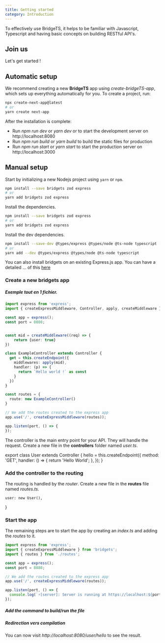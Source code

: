 ```yaml
---
title: Getting started
category: Introduction
---
```

To effectively use BridgeTS, it helps to be familiar with Javascript, Typescript and having basic concepts on building RESTful API's.


## Join us
Let's get started !

## Automatic setup
We recommend creating a new **BridgeTS** app using *create-bridgeTS-app*, which sets up everything automatically for you. To create a project, run:

```bash
npx create-next-app@latest
# or
yarn create next-app
```

After the installation is complete:
- Run *npm run dev* or *yarn dev* or to start the development server on http://localhost:8080
- Run *npm run build* or *yarn build* to build the static files for production
- Run *npm run start* or *yarn start* to start the production server on http://localhost:3000

## Manual setup
Start by initializing a new Nodejs project using `yarn` or `npm`.

```bash
npm install --save bridgets zod express
# or
yarn add bridgets zod express
```

Install the dependencies.

```bash
npm install --save bridgets zod express
# or
yarn add bridgets zod express
```

Install the dev dependencies.

```bash
npm install --save-dev @types/express @types/node @ts-node typescript
# or
yarn add --dev @types/express @types/node @ts-node typescript
```
You can also install bridgets on an existing Express.js app. You can have a detailed ... of this [here](/documentation/no)

### Create a new bridgets app

##### Exemple tout en 1 fichier.


```typescript
import express from 'express';
import { createExpressMiddleware, Controller, apply, createMiddleware } from 'bridgets';

const app = express();
const port = 8080;


const mid = createMiddleware((req) => {
    return {user: true}
})

class ExampleController extends Controller {
  get = this.createEndpoint({
    middlewares: apply(mid),
    handler: (p) => {
      return `Hello world !` as const
    }
  })
}

const routes = {
  route: new ExampleController()
}

// We add the routes created to the express app
app.use('/', createExpressMiddleware(routes));

app.listen(port, () => {
});
```


The controller is the main entry point for your API. They will handle the request. Create a new file in the **controllers** folder named *user.ts*.


export class User extends Controller {
  hello = this.createEndpoint({
    method: 'GET',
    handler: () => {
      return 'Hello World';
    },
  });
}


### Add the controller to the routing
The routing is handled by the *router*. Create a new file in the **routes** file named *routes.ts*.


    user: new User(),
}


### Start the app
The remaining steps are to start the app by creating an *index.ts* and adding the *routes* to it.

```typescript
import express from 'express';
import { createExpressMiddleware } from 'bridgets';
import { routes } from './routes';

const app = express();
const port = 8080;

// We add the routes created to the express app
app.use('/', createExpressMiddleware(routes));

app.listen(port, () => {
  console.log(`⚡️[server]: Server is running at https://localhost:${port}`);
});
```

##### Add the command to build/run the file

##### Redirection vers compilation

You can now visit *http://localhost:8080/user/hello* to see the result.